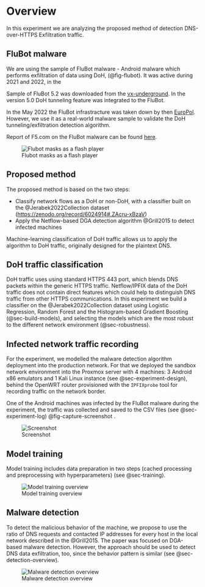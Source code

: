 # Overview

In this experiment we are analyzing the proposed method of detection DNS-over-HTTPS Exfiltration traffic.

## FluBot malware

We are using the sample of FluBot malware - Android malware which performs exfiltration of data using DoH, (@fig-flubot). It was active during 2021 and 2022, in the 

Sample of FluBot 5.2 was downloaded from the [vx-underground](https://samples.vx-underground.org/samples/Families/Android.FluBot/Samples/5.2/4859ab9cd5efbe0d4f63799126110d744a42eff057fa22ff1bd11cb59b49608c.7z). In the version 5.0 DoH tunneling feature was integrated to the FluBot.

In the May 2022 the FluBot infrastracture was taken down by then [EuroPol](https://www.europol.europa.eu/media-press/newsroom/news/takedown-of-sms-based-flubot-spyware-infecting-android-phones). However, we use it as a real-world malware sample to validate the DoH tunneling/exfiltration detection algorithm.

Report of F5.com on the FluBot malware can be found [here](./F5-FluBot.pdf).

![Flubot masks as a flash player](imgs/flubot-masks-as-flash-player.png){#fig-flubot}


## Proposed method

The proposed method is based on the two steps:

  - Classify network flows as a DoH or non-DoH, with a classifier built on the @Jerabek2022Collection dataset ([https://zenodo.org/record/6024914#.ZAcru-xBzaV](https://zenodo.org/record/6024914#.ZAcru-xBzaV))
  - Apply the Netflow-based DGA detection algorithm @Grill2015 to detect infected machines

Machine-learning classification of DoH traffic allows us to apply the algorithm to DoH traffic, originally designed for the plaintext DNS.

## DoH traffic classification

DoH traffic uses using standard HTTPS 443 port, which blends DNS packets within the generic HTTPS traffic. Netflow/IPFIX data of the DoH traffic does not contain direct features which could help to distinguish DNS traffic from other HTTPS communications. In this experiment we build a classifier on the @Jerabek2022Collection dataset using Logistic Regression, Random Forest and the Histogram-based Gradient Boosting (@sec-build-models), and selecting the models which are the most robust to the different network environment (@sec-robustness).

## Infected network traffic recording

For the experiment, we modelled the malware detection algorithm deployment into the production network. For that we deployed the sandbox network environment into the Proxmox server with 4 machines: 3 Android x86 emulators and 1 Kali Linux instance (see @sec-experiment-design), behind the OpenWRT router provisioned with the `IPFIXprobe` tool for recording traffic on the network border.

One of the Android machines was infected by the FluBot malware during the experiment, the traffic was collected and saved to the CSV files (see @sec-experiment-log) @fig-capture-screenshot .

![Screenshot](imgs/exp1-screen2.png){#fig-capture-screenshot}


## Model training

Model training includes data preparation in two steps (cached processing and preprocessing with hyperparameters) (see @sec-training).

![Model training overview](imgs/overview.png){#fig-training-overview}


## Malware detection

To detect the malicious behavior of the machine, we propose to use the ratio of DNS requests and contacted IP addresses for every host in the local network described in the @Grill2015. The paper was focused on DGA-based malware detection. However, the approach should be used to detect DNS data exfiltration, too, since the behavior pattern is similar (see @sec-detection-overview).

![Malware detection overview](imgs/detection.png){#fig-detection-overview}
